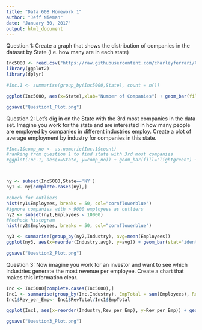 ```yaml
---
title: "Data 608 Homework 1"
author: "Jeff Nieman"
date: "January 30, 2017"
output: html_document
---
```


Question 1:  Create a graph that shows the distribution of companies in the dataset by State (i.e. how many are in each state)

```r
Inc5000 <- read.csv("https://raw.githubusercontent.com/charleyferrari/CUNY_DATA608/master/lecture1/Data/inc5000_data.csv")
library(ggplot2)
library(dplyr)

#Inc.1 <- summarise(group_by(Inc5000,State), count = n())

ggplot(Inc5000, aes(x=State),xlab="Number of Companies") + geom_bar(fill="lightgreen") + coord_flip() + ylab("Number of Companies") + ggtitle("Graph Showing Number of Inc5000 Companies by State")

ggsave("Question1_Plot.png")


```

Question 2: Let's dig in on the State with the 3rd most companies in the data set.  Imagine  you work for the state and are interested in how many people are employed by companies in different industries employ. Create a plot of average employment by industry for companies in this state.  

```r

#Inc.1$comp_no <- as.numeric(Inc.1$count)
#ranking from question 1 to find state with 3rd most companies
#ggplot(Inc.1, aes(x=State, y=comp_no)) + geom_bar(fill="lightgreen") + coord_flip() + ylab("Number of Companies") + ggtitle("Graph Showing Number of Inc5000 Companies by State")



ny <- subset(Inc5000,State=='NY')
ny1 <- ny[complete.cases(ny),]

#check for outliers
hist(ny1$Employees, breaks = 50, col="cornflowerblue")
#ignore companies with > 9000 employees as outliers
ny2 <- subset(ny1,Employees < 10000)
#Recheck histogram
hist(ny2$Employees, breaks = 50, col="cornflowerblue")

ny3 <- summarise(group_by(ny2,Industry), avg=mean(Employees))
ggplot(ny3, aes(x=reorder(Industry,avg), y=avg)) + geom_bar(stat="identity",fill="blue") + coord_flip() + ylab("Average Number of Employees") + xlab("Industry")+ ggtitle("Average Employees in NY Inc5000 Companies by Industry")

ggsave("Question2_Plot.png")

```

Question 3:  Now imagine you work for an investor and want to see which industries generate the most revenue per employee.  Create a chart that makes this information clear.

```r
Inc <- Inc5000[complete.cases(Inc5000),]
Inc1 <- summarise(group_by(Inc,Industry), EmpTotal = sum(Employees), RevTotal = sum(Revenue))
Inc1$Rev_per_Emp<- Inc1$RevTotal/Inc1$EmpTotal

ggplot(Inc1, aes(x=reorder(Industry,Rev_per_Emp), y=Rev_per_Emp)) + geom_bar(stat="identity",fill="red") + coord_flip() + ylab("Average Revenue per Employee") + ggtitle("Average Revenue Generated by Industry")

ggsave("Question3_Plot.png")




```

